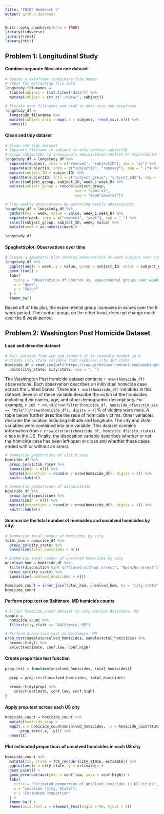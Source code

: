 ```yaml
---
title: "P8105 Homework 5"
output: github_document
---
```


```r
knitr::opts_chunk$set(echo = TRUE)
library(tidyverse)
library(rvest)
library(httr)
```


## Problem 1: Longitudinal Study 

#### Combine separate files into one dataset

```r
# Create a dataframe containing file names.
# Input for extracting file data
longstudy_filenames = 
  tibble(subject = list.files("data")) %>% 
  mutate(subject = str_c("./data/", subject))

# Iterate over filenames and read in data into one dataframe
longstudy_df = 
  longstudy_filenames %>% 
  mutate(subject_data = map(.x = subject, ~read_csv(.x))) %>% 
  unnest()
```

#### Clean and tidy dataset

```r
# Clean and tidy dataset
# Separate filename in subject to only contain subjectID
# Group subjectIDs by individuals administered control or experimental arm
longstudy_df = longstudy_df %>% 
  separate(subject, into = c("remove1", "subjectID"), sep = "a/") %>% 
  separate(subjectID, into = c("subjectID", "remove2"), sep = ".c") %>%
  mutate(subject_ID = subjectID) %>% 
  separate(subjectID, into = c("subject_group", "subject_ID2"), sep = "_") %>% 
  select(subject_group, subject_ID, week_1:week_8) %>% 
  mutate(subject_group = recode(subject_group, 
                                con = "control", 
                                exp = "experimental"))

# Tidy weekly observations by gathering weekly observations
longstudy_df = longstudy_df %>% 
  gather(key = week, value = value, week_1:week_8) %>% 
  separate(week, into = c("remove1", "week"), sep = "_") %>% 
  select(subject_group, subject_ID, week, value) %>% 
  mutate(week = as.numeric(week))
  
longstudy_df
```

#### Spaghetti plot: Observations over time

```r
# Create a spaghetti plot showing observations of each subject over time
longstudy_df %>% 
  ggplot(aes(x = week, y = value, group = subject_ID, color = subject_group)) + 
  geom_line() + 
  labs(
    title = "Observations of control vs. experimental groups over weeks", 
    x = "Week", 
    y = "Value"
  ) + 
  theme_bw()
```
  
Based off of this plot, the experimental group increases in values over the 8 week period. The control group, on the other hand, does not change much over the 8 week period.    


## Problem 2: Washington Post Homicide Dataset

#### Load and describe dataset

```r
# Pull dataset from web and convert it to readable format in R
# Create city_state variable that combines city and state
homicide_df = read_csv(url("https://raw.githubusercontent.com/washingtonpost/data-homicides/master/homicide-data.csv")) %>% 
  unite(city_state, city:state, sep = ", ")

```
  
The Washington Post homicide dataset contains `r nrow(homicide_df)` observations. Each observation describes an individual homicide case across the United States. There are `r ncol(homicide_df)` variables in this dataset. Several of these variable describe the victim of the homicides including their names, age, and other demographic descriptions. For example, `r 100 * round(nrow(filter(homicide_df, homicide_df$victim_sex == "Male"))/nrow(homicide_df), digits = 4)`% of victims were male. A table below further describe the race of homicide victims. Other variables describe the location including latitude and longitude. The city and state variables were combined into one variable. This dataset contains information from `r nrow(distinct(homicide_df, homicide_df$city_state))` cities in the US. Finally, the disposition variable describes whether or not the homicide case has been left open or close and whether these cases ended with or without an arrest.

```r
# Summarize proportions of victim race
homicide_df %>% 
  group_by(victim_race) %>% 
  summarize(n = n()) %>% 
  mutate(proportion = round(n / nrow(homicide_df), digits = 4)) %>% 
  knitr::kable()

# Summarize proportions of dispositions
homicide_df %>% 
  group_by(disposition) %>% 
  summarize(n = n()) %>% 
  mutate(proportion = round(n / nrow(homicide_df), digits = 4)) %>% 
  knitr::kable()
```


#### Summarize the total number of homicides and unsolved homicides by city.

```r
# Summarize total number of homicides by city
total_hom = homicide_df %>% 
  group_by(city_state) %>% 
  summarize(total_homicides = n())

# Summarize total number of unsolved homicides by city
unsolved_hom = homicide_df %>% 
  filter(disposition %in% c("Closed without arrest", "Open/No arrest")) %>% 
  group_by(city_state) %>% 
  summarize(unsolved_homicides = n())

homicide_count = inner_join(total_hom, unsolved_hom, by = "city_state")
homicide_count
```

#### Perform prop.test on Baltimore, MD homicide counts

```r
# Filter homocide_count dataset to only include Baltimore, MD
sample = 
  homicide_count %>% 
  filter(city_state == "Baltimore, MD")

# Perform proportion test on Baltimore, MD
prop.test(sample$unsolved_homicides, sample$total_homicides) %>% 
  broom::tidy() %>% 
  select(estimate, conf.low, conf.high)
```

#### Create proportion test function

```r
prop_test = function(unsolved_homicides, total_homicides){
  
  prop = prop.test(unsolved_homicides, total_homicides)
  
  broom::tidy(prop) %>% 
    select(estimate, conf.low, conf.high)
}
```

#### Apply prop.test across each US city

```r
homicide_count = homicide_count %>% 
  mutate(homicide_prop = 
  map2(.x = homicide_count$unsolved_homicides, .y = homicide_count$total_homicides, 
      ~prop_test(.x, .y))) %>% 
  unnest()
```

#### Plot estimated proportions of unsolved homicides in each US city

```r
homicide_count %>% 
  mutate(city_state = fct_reorder(city_state, estimate)) %>% 
  ggplot(aes(x = city_state, y = estimate)) + 
  geom_point() + 
  geom_errorbar(aes(ymin = conf.low, ymax = conf.high)) + 
  labs(
    title = "Estimated proportion of unsolved homicides in US cities",
    x = "Location (City, State)",
    y = "Estimated Proportion"
  ) + 
  theme_bw() + 
  theme(axis.text.x = element_text(angle = 90, hjust = 1))
```


